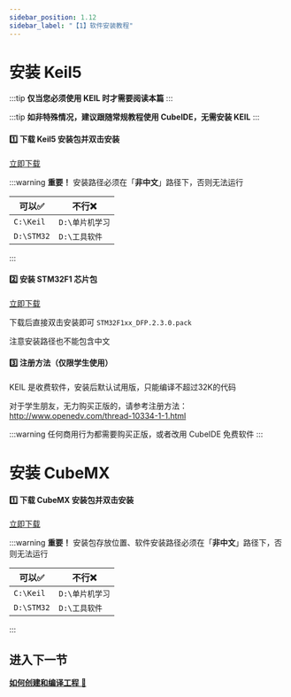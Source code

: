 ```yaml
---
sidebar_position: 1.12
sidebar_label: "【1】软件安装教程"
---
```


# 安装 Keil5

:::tip
**仅当您必须使用 KEIL 时才需要阅读本篇**
:::

:::tip
**如非特殊情况，建议跟随常规教程使用 CubeIDE，无需安装 KEIL**
:::

#### 1️⃣ 下载 Keil5 安装包并双击安装

<a href="https://pan.baud-dance.com/d/STM32CubeMX/mdk542a.exe" class="source_download_button" target="_blank">立即下载</a>
<div style={{marginBottom: "20px"}}>
</div>

:::warning
**重要！**
安装路径必须在「**非中文**」路径下，否则无法运行

| **可以✅**       | **不行❌**           |
|--------------------|------------------------|
| `C:\Keil`     | `D:\单片机学习`        |
| `D:\STM32`         | `D:\工具软件`     |
:::
<div style={{ marginBottom: '20px' }}></div>

#### 2️⃣ 安装 STM32F1 芯片包

<a href="https://pan.baud-dance.com/d/STM32CubeMX/Keil.STM32F1xx_DFP.2.4.1.pack" class="source_download_button" target="_blank">立即下载</a>
<div style={{marginBottom: "20px"}}>
</div>

下载后直接双击安装即可 `STM32F1xx_DFP.2.3.0.pack`

注意安装路径也不能包含中文
<div style={{ marginBottom: '20px' }}></div>

#### 3️⃣ 注册方法（仅限学生使用）

KEIL 是收费软件，安装后默认试用版，只能编译不超过32K的代码

对于学生朋友，无力购买正版的，请参考注册方法：http://www.openedv.com/thread-10334-1-1.html

:::warning
任何商用行为都需要购买正版，或者改用 CubeIDE 免费软件
:::

<div style={{ marginBottom: '40px' }}></div>

# 安装 CubeMX 

#### 1️⃣ 下载 CubeMX 安装包并双击安装

<a href="https://pan.baud-dance.com/d/STM32CubeMX/SetupSTM32CubeMX-6.14.1-Win.exe" class="source_download_button" target="_blank">立即下载</a>
<div style={{marginBottom: "20px"}}>
</div>

:::warning
**重要！**
安装包存放位置、软件安装路径必须在「**非中文**」路径下，否则无法运行

| **可以✅**       | **不行❌**           |
|--------------------|------------------------|
| `C:\Keil`     | `D:\单片机学习`        |
| `D:\STM32`         | `D:\工具软件`     |
:::
<div style={{ marginBottom: '20px' }}></div>

## 进入下一节

<a href="/docs/stm32/keil/newKeilProject" target="_blank">**如何创建和编译工程** 🔗</a>
